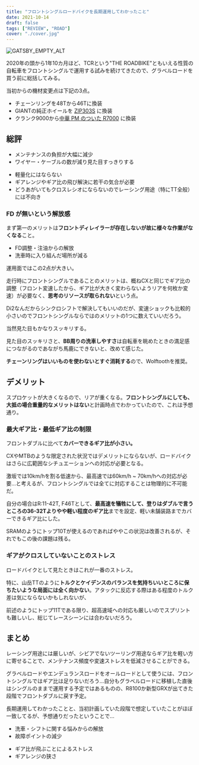 ```yaml
---
title: "フロントシングルロードバイクを長期運用してわかったこと"
date: 2021-10-14
draft: false
tags: ["REVIEW", "ROAD"]
cover: "./cover.jpg"
---
```


![GATSBY_EMPTY_ALT](./cover.jpg)

2020年の頭から1年10カ月ほど、TCRという"THE ROADBIKE"ともいえる性質の自転車をフロントシングルで運用する試みを続けてきたので、グラベルロードを買う前に総括してみる。

<LinkBox url="https://blog.gensobunya.net/post/2020/01/tcr_allroadize/" />

<LinkBox url="https://blog.gensobunya.net/post/2020/08/wt_nw/" />

当初からの機材変更点は下記の3点。

- チェーンリングを48Tから46Tに換装
- GIANTの純正ホイールを [ZIP303S](https://shopping.yahoo.co.jp/search?p=ZIPP+303S&cid=&pf=&pt=&area=14&dlv=&first=1&tab_ex=commerce&sc_i=shp_pc_store_searchBox) に換装
- クランク9000から[中華 PM のついた R7000](https://s.click.aliexpress.com/e/_AS7Nb6) に換装

## 総評

<PositiveBox>

- メンテナンスの負担が大幅に減少
- ワイヤー・ケーブルの数が減り見た目すっきりする

</PositiveBox>

<NegativeBox>

- 軽量化にはならない
- ギアレンジやギア比の飛び解決に若干の気合が必要
- どうあがいてもクロスレシオにならないのでレーシング用途（特にTT全般）には不向き

</NegativeBox>

### FD が無いという解放感

まず第一のメリットは**フロントディレイラーが存在しないが故に様々な作業がなくなる**こと。

- FD調整・注油からの解放
- 洗車時に入り組んだ場所が減る

運用面ではこの2点が大きい。

走行時にフロントシングルであることのメリットは、概ねCXと同じでギア比の調整（フロント変速したから、ギア比が大きく変わらないようリアを何枚か変速）が必要なく、**思考のリソースが取られない**という点。

Di2なんだからシンクロシフトで解決してもいいのだが、変速ショックも比較的小さいのでフロントシングルならではのメリットの1つに数えていいだろう。

当然見た目もかなりスッキリする。

見た目のスッキリさと、**BB周りの洗車しやすさ**は自転車を眺めたときの満足感につながるのであながち馬鹿にできないと、改めて感じた。

**チェーンリングはいいものを使わないとすぐ消耗する**ので、Wolftoothを推奨。

<LinkBox url="https://www.wiggle.jp/wolf-tooth-110-bcd-%e3%83%81%e3%82%a7%e3%83%bc%e3%83%b3%e3%83%aa%e3%83%b3%e3%82%b0" linkurl="https://ck.jp.ap.valuecommerce.com/servlet/referral?sid=3171302&pid=886932159&vc_url=https%3A%2F%2Fwww.wiggle.jp%2Fwolf-tooth-110-bcd-%25e3%2583%2581%25e3%2582%25a7%25e3%2583%25bc%25e3%2583%25b3%25e3%2583%25aa%25e3%2583%25b3%25e3%2582%25b0%3Futm_source%3Dvaluecommerce%26utm_medium%3Daffiliates%26utm_campaign%3Daffiliate-website" />

## デメリット

スプロケットが大きくなるので、リアが重くなる。**フロントシングルにしても、大抵の場合重量的なメリットはない**と計画時点でわかっていたので、これは予想通り。

### 最大ギア比・最低ギア比の制限

フロントダブルに比べて**カバーできるギア比が小さい。**

CXやMTBのような限定された状況ではデメリットにならないが、ロードバイクはさらに広範囲なシチュエーションへの対応が必要となる。

激坂では10km/hを割る低速から、最高速では60km/h ~ 70km/hへの対応が必要…と考えるが、フロントシングルでは全てに対応することは物理的に不可能だ。

自分の場合はR:11-42T, F46Tとして、**最高速を犠牲にして、登りはダブルで言うところの36-32Tよりやや軽い程度のギア比**までを設定、軽い未舗装路までカバーできるギア比にした。

SRAMのようにトップ10Tが使えるのであればややこの状況は改善されるが、それでもこの後の課題は残る。

<LinkBox url="https://paypaymall.yahoo.co.jp/store/qbei/item/pi-810753" linkurl="https://ck.jp.ap.valuecommerce.com/servlet/referral?sid=3171302&pid=887657037&vc_url=https%3A%2F%2Fpaypaymall.yahoo.co.jp%2Fstore%2Fqbei%2Fitem%2Fpi-810753" />

### ギアがクロスしていないことのストレス

ロードバイクとして見たときはこれが一番のストレス。

特に、山岳TTのように**トルクとケイデンスのバランスを気持ちいいところに保ちたいような局面には全く向かない**。アタックに反応する際はある程度のトルク差は気にならないかもしれないが、

前述のようにトップ11Tである限り、超高速域への対応も厳しいのでスプリントも難しいし、総じてレースシーンには合わないだろう。

## まとめ

レーシング用途には厳しいが、シビアでないツーリング用途ならギア比を軽い方に寄せることで、メンテナンス頻度や変速ストレスを低減させることができる。

グラベルロードやエンデュランスロードをオールロードとして使うには、フロントシングルではギア比は足りないだろう…自分もグラベルロードに移植した直後はシングルのままで運用する予定ではあるものの、R8100か新型GRXが出てきた段階でフロントダブルに戻す予定。

長期運用してわかったことと、当初計画していた段階で想定していたことがほぼ一致してるが、予想通りだったということで…

<PositiveBox>

- 洗車・シフトに関する悩みからの解放
- 故障ポイントの減少

</PositiveBox>

<NegativeBox>

- ギア比が飛ぶことによるストレス
- ギアレンジの狭さ

</NegativeBox>

<LinkBox url="https://www.amazon.co.jp/dp/B07RSRGQLS/" isAmazonLink />
